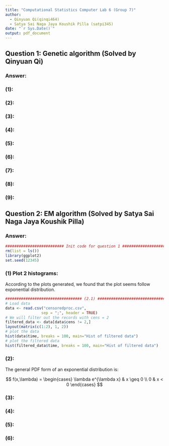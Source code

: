 ```yaml
---
title: "Computational Statistics Computer Lab 6 (Group 7)"
author: 
  - Qinyuan Qi(qinqi464)
  - Satya Sai Naga Jaya Koushik	Pilla (satpi345)
date: "`r Sys.Date()`"
output: pdf_document
---
```


## Question 1: Genetic algorithm (Solved by Qinyuan Qi)

### Answer:

### (1):

### (2):

### (3):

### (4):

### (5):

### (6):

### (7):

### (8):

### (9):

## Question 2: EM algorithm (Solved by Satya Sai Naga Jaya Koushik Pilla)

### Answer:

```r
########################## Init code for question 1 ############################
rm(list = ls())
library(ggplot2)
set.seed(12345)
```
### (1) Plot 2 histograms:

According to the plots generated, we found that the plot seems follow exponential distribution.

```r
################################## (2.1) #######################################
# Load data
data <- read.csv("censoredproc.csv", 
                sep = ";", header = TRUE)
# We will filter out the records with cens = 2
filtered_data <- data[data$cens != 2,]
layout(matrix(c(1:2), 1, 2))
# plot the data
hist(data$time, breaks = 100, main="Hist of filtered data")
# plot the filtered data
hist(filtered_data$time, breaks = 100, main="Hist of filtered data")
```

### (2):

The general PDF form of an exponential distribution is:

$$
f(x,\lambda) = \begin{cases} \lambda e^{\lambda x} & x \geq 0 \\ 0 & x < 0 \end{cases}
$$

### (3):

### (4):

### (5):

### (6):

